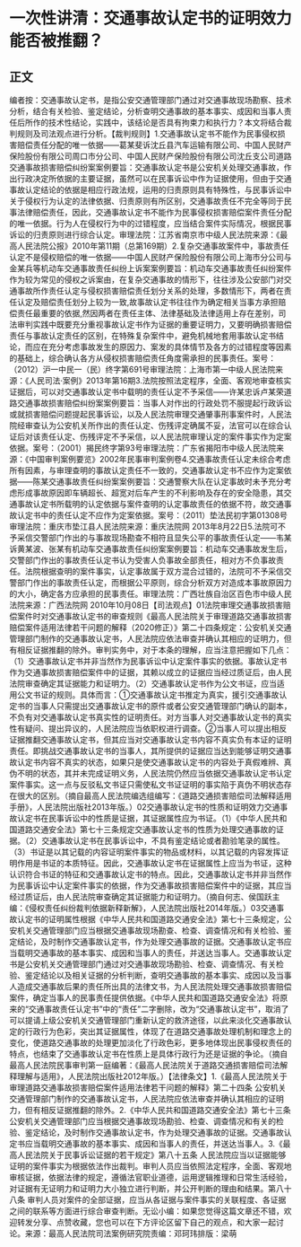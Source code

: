 # 一次性讲清：交通事故认定书的证明效力能否被推翻？
## 正文
编者按：交通事故认定书，是指公安交通管理部门通过对交通事故现场勘察、技术分析，结合有关检验、鉴定结论，分析查明交通事故的基本事实、成因和当事人责任后所作的技术性结论，实践中，该结论是否具有拘束力和执行力？本文将结合裁判规则及司法观点进行分析。【裁判规则】1.交通事故认定书不能作为民事侵权损害赔偿责任分配的唯一依据——葛某斐诉沈丘县汽车运输有限公司、中国人民财产保险股份有限公司周口市分公司、中国人民财产保险股份有限公司沈丘支公司道路交通事故损害赔偿纠纷案案例要旨：交通事故认定书是公安机关处理交通事故，作出行政决定所依据的主要证据，虽然可以在民事诉讼中作为证据使用，但由于交通事故认定结论的依据是相应行政法规，运用的归责原则具有特殊性，与民事诉讼中关于侵权行为认定的法律依据、归责原则有所区别，交通事故责任不完全等同于民事法律赔偿责任，因此，交通事故认定书不能作为民事侵权损害赔偿案件责任分配的唯一依据。行为人在侵权行为中的过错程度，应当结合案件实际情况，根据民事诉讼的归责原则进行综合认定。审理法院：江苏省南京市中级人民法院来源：《最高人民法院公报》2010年第11期（总第169期）2.复杂交通事故案件中，事故责任认定不是侵权赔偿的唯一依据——中国人民财产保险股份有限公司上海市分公司与金某兵等机动车交通事故责任纠纷上诉案案例要旨：机动车交通事故责任纠纷案件作为较为常见的侵权之诉案由，在复杂交通事故的情形下，往往涉及公安部门对交通事故所作责任认定与侵权损害赔偿责任划分关系的处理，多数情形下，两者在责任认定及赔偿责任划分上较为一致,故事故认定书往往作为确定相关当事方承担赔偿责任最重要的依据,然因两者在责任主体、法律基础及法律适用上存在差别，司法审判实践中既要充分重视事故认定书作为证据的重要证明力，又要明确损害赔偿责任与事故认定责任的区别，在特殊复杂案件中，避免机械地套用事故认定书结论，而应在充分考虑事故发生的原因力、案发的具体情节及各方的过错程度等因素的基础上，综合确认各方从侵权损害赔偿责任角度需承担的民事责任。案号：（2012）沪一中民一（民）终字第691号审理法院：上海市第一中级人民法院来源：《人民司法·案例》2013年第16期3.法院按照法定程序，全面、客观地审查核实证据后，可以对交通事故认定书中载明的责任认定不予采信——许某忠诉卢某荣道路交通事故损害赔偿纠纷案案例要旨：当事人对作出的行政处罚不服提起行政诉讼或就损害赔偿问题提起民事诉讼，以及人民法院审理交通肇事刑事案件时，人民法院经审查认为公安机关所作出的责任认定、伤残评定确属不妥，法官可以在综合认证后对该责任认定、伤残评定不予采信，以人民法院审理认定的案件事实作为定案依据。案号：（2001）揭民终字第93号审理法院：广东省揭阳市中级人民法院来源：《中国审判案例要览》2002年民事审判案例卷4.交通事故责任认定未综合考虑所有因素，与审理查明的事故认定责任不一致的，交通事故认定书不应作为定案依据——陈某交通事故责任纠纷案案例要旨：交通警察大队在认定事故时未予充分考虑形成事故原因即车辆超长、超宽对后车产生的不利影响及存在的安全隐患，其交通事故认定书所载明的认定依据与案件查明的认定事故责任的依据不符，故交通事故认定书中的责任认定不应作为定案依据。案号：（2011）垫法民初字第01308号审理法院：重庆市垫江县人民法院来源：重庆法院网 2013年8月22日5.法院可不予采信交警部门作出的与事故现场勘查不相符且显失公平的事故责任认定——韦某诉黄某波、张某有机动车交通事故责任纠纷案案例要旨：机动车交通事故发生后，交警部门作出的事故责任认定书认为受害人负事故全部责任，相对方不负事故责任。法院根据查明的案件事实，认定事故属于双方混合过错的，法院可不予采信交警部门作出的事故责任认定，而根据公平原则，综合分析双方对造成本事故原因力的大小，确定各方应承担的民事责任。审理法院：广西壮族自治区百色市中级人民法院来源：广西法院网 2010年10月08日【司法观点】01法院审理交通事故损害赔偿案件时对交通事故认定书的审查规则《最高人民法院关于审理道路交通事故损害赔偿案件适用法律若干问题的解释（2020修正）》第二十四条规定：公安机关交通管理部门制作的交通事故认定书，人民法院应依法审查并确认其相应的证明力，但有相反证据推翻的除外。审判实务中，对于本条的理解，应当注意把握如下几点：（1）交通事故认定书并非当然作为民事诉讼中认定案件事实的依据。事故认定书作为交通事故损害赔偿案件中的证据，其赖以成立的证据应当经过质证后，由人民法院审查确定其证据能力和证明力。（2）交通事故认定书作为公文书证，应当适用公文书证的规则。具体而言：①交通事故认定书推定为真实，援引交通事故认定书的当事人只需提出交通事故认定书的原件或者公安交通管理部门确认的副本，不负有对交通事故认定书真实性的证明责任。对方当事人对交通事故认定书的真实性有疑问、提出异议的，人民法院应当依职权进行调查。②当事人可以提出相反证据推翻交通事故认定书，但其应当对交通事故认定书内容不真实负有本证的证明责任。即挑战交通事故认定书的当事人，其所提供的证据应当达到能够证明交通事故认定书内容不真实的状态，如果只是使交通事故认定书的内容处于真假难辨、真伪不明的状态，其并未完成证明义务，人民法院仍然应当依据交通事故认定书认定案件事实。这一点与反驳私文书证只需使私文书证证明的事实陷于真伪不明状态存在很大的区别。（摘自最高人民法院编选组编写：《道路交通损害赔偿司法解释适用手册》，人民法院出版社2013年版。）02交通事故认定书的性质和证明效力交通事故认定书在民事诉讼中的性质是证据，其证据属性应为书证。（1）《中华人民共和国道路交通安全法》第七十三条规定交通事故认定书的性质为处理交通事故的证据。（2）交通事故认定书在民事诉讼中，不具有鉴定结论或者勘验笔录的属性。（3）书证是以其记载的内容证明案件事实的物品或材料，以其记载的内容发挥证明作用是书证的本质特征。因此，交通事故认定书在证据属性上应当为书证，这种认识符合书证的特征和交通事故认定书的特点。因此，交通事故认定书并非当然作为民事诉讼中认定案件事实的依据，作为交通事故损害赔偿案件中的证据，其应当经过质证后，由人民法院审查确定其证据能力和证明力。（摘自何志、侯国跃主编：《侵权责任纠纷裁判依据新释新解》，人民法院出版社2014年版。）03交通事故认定书的证明属性根据《中华人民共和国道路交通安全法》第七十三条规定，公安机关交通管理部门应当根据交通事故现场勘查、检查、调查情况和有关检验、鉴定结论，及时制作交通事故认定书，作为处理交通事故的证据。交通事故认定书应当载明交通事故的基本事实、成因和当事人的责任，并送达当事人。交通事故认定书是公安机关交通管理部门通过对交通事故现场勘验、检查、调查情况、有关检验、鉴定结论以及相关证据的分析判断，查明交通事故的基本事实、成因以及当事人造成交通事故后果的责任所出具的法律文书，为人民法院处理交通事故损害赔偿案件，确定当事人的民事责任提供依据。《中华人民共和国道路交通安全法》将原来的“交通事故责任认定书”中的“责任”二字删除，改为“交通事故认定书”，取消了可以提请上级公安机关交通管理部门重新认定的救济途径，以此来淡化交通事故认定的行政行为色彩，突出其证据属性，体现了在道路交通事故处理机制和理念上的变化，使道路交通事故的处理更加淡化了行政色彩，更多地体现出民事侵权责任的特点，也结束了交通事故认定书在性质上是具体行政行为还是证据的争论。（摘自最高人民法院民事审判第一庭编著：《最高人民法院关于道路交通损害赔偿司法解释理解与适用》，人民法院出版社2012年版。）【法律条文】1.《最高人民法院关于审理道路交通事故损害赔偿案件适用法律若干问题的解释》第二十四条  公安机关交通管理部门制作的交通事故认定书，人民法院应依法审查并确认其相应的证明力，但有相反证据推翻的除外。2.《中华人民共和国道路交通安全法》第七十三条  公安机关交通管理部门应当根据交通事故现场勘验、检查、调查情况和有关的检验、鉴定结论，及时制作交通事故认定书，作为处理交通事故的证据。交通事故认定书应当载明交通事故的基本事实、成因和当事人的责任，并送达当事人。3.《最高人民法院关于民事诉讼证据的若干规定》第八十五条  人民法院应当以证据能够证明的案件事实为根据依法作出裁判。审判人员应当依照法定程序，全面、客观地审核证据，依据法律的规定，遵循法官职业道德，运用逻辑推理和日常生活经验，对证据有无证明力和证明力大小独立进行判断，并公开判断的理由和结果。第八十八条  审判人员对案件的全部证据，应当从各证据与案件事实的关联程度、各证据之间的联系等方面进行综合审查判断。无讼小编：如果您觉得这篇文章还不错，欢迎转发分享、点赞收藏，您也可以在下方评论区留下自己的观点，和大家一起讨论。来源：最高人民法院司法案例研究院责编：邓珂玮排版：梁萌